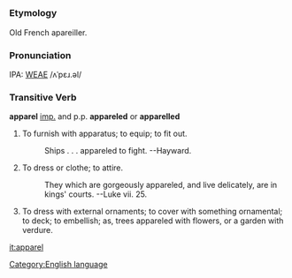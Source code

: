 =={{en}}==
[[Category:English language]]
===Etymology===
Old French apareiller.

===Pronunciation===
IPA: [[WEAE]] /ʌˈpɛɹ.əl/

===Transitive Verb===
'''apparel''' [[imp.]] and p.p. '''appareled''' or '''apparelled'''

# To furnish with apparatus; to equip; to fit out.
#:    Ships . . . appareled to fight. --Hayward.
# To dress or clothe; to attire.
#:    They which are gorgeously appareled, and live delicately, are in kings' courts. --Luke vii. 25.
# To dress with external ornaments; to cover with something ornamental; to deck; to embellish; as, trees appareled with flowers, or a garden with verdure.
<!-- material copied from Webster's Revised Unabridged Dictionary (1913) -->

[[it:apparel]]
